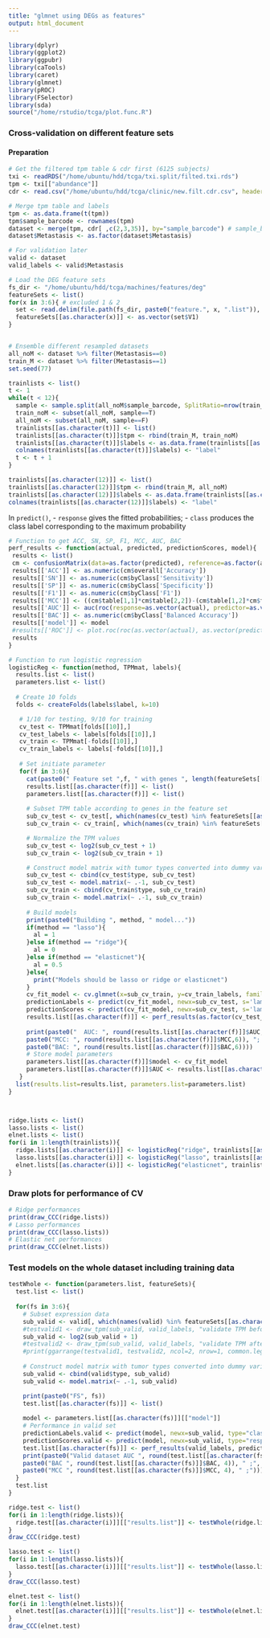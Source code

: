 ```yaml
---
title: "glmnet using DEGs as features"
output: html_document
---
```


```R
library(dplyr)
library(ggplot2)
library(ggpubr)
library(caTools)
library(caret)
library(glmnet)
library(pROC)
library(FSelector)
library(sda)
source("/home/rstudio/tcga/plot.func.R")
```

### Cross-validation on different feature sets

#### Preparation
```R
# Get the filtered tpm table & cdr first (6125 subjects)
txi <- readRDS("/home/ubuntu/hdd/tcga/txi.split/filted.txi.rds")
tpm <- txi[["abundance"]]
cdr <- read.csv("/home/ubuntu/hdd/tcga/clinic/new.filt.cdr.csv", header = T, row.names = 1)

# Merge tpm table and labels
tpm <- as.data.frame(t(tpm))
tpm$sample_barcode <- rownames(tpm)
dataset <- merge(tpm, cdr[ ,c(2,3,35)], by="sample_barcode") # sample_barcode & Metastasis columns in cdr
dataset$Metastasis <- as.factor(dataset$Metastasis)

# For validation later
valid <- dataset
valid_labels <- valid$Metastasis

# Load the DEG feature sets
fs_dir <- "/home/ubuntu/hdd/tcga/machines/features/deg"
featureSets <- list()
for(x in 3:6){ # excluded 1 & 2
  set <- read.delim(file.path(fs_dir, paste0("feature.", x, ".list")), header = F)
  featureSets[[as.character(x)]] <- as.vector(set$V1)
}


# Ensemble different resampled datasets
all_noM <- dataset %>% filter(Metastasis==0)
train_M <- dataset %>% filter(Metastasis==1)
set.seed(77)

trainlists <- list()
t <- 1
while(t < 12){
  sample <- sample.split(all_noM$sample_barcode, SplitRatio=nrow(train_M)/nrow(all_noM))
  train_noM <- subset(all_noM, sample==T)
  all_noM <- subset(all_noM, sample==F)
  trainlists[[as.character(t)]] <- list()
  trainlists[[as.character(t)]]$tpm <- rbind(train_M, train_noM)
  trainlists[[as.character(t)]]$labels <- as.data.frame(trainlists[[as.character(t)]]$tpm$Metastasis)
  colnames(trainlists[[as.character(t)]]$labels) <- "label"
  t <- t + 1
}

trainlists[[as.character(12)]] <- list()
trainlists[[as.character(12)]]$tpm <- rbind(train_M, all_noM)
trainlists[[as.character(12)]]$labels <- as.data.frame(trainlists[[as.character(12)]]$tpm$Metastasis)
colnames(trainlists[[as.character(12)]]$labels) <- "label"

```

In `predict()`, 
- `response` gives the fitted probabilities; 
- `class` produces the class label corresponding to the maximum probability

```R
# Function to get ACC, SN, SP, F1, MCC, AUC, BAC
perf_results <- function(actual, predicted, predictionScores, model){
 results <- list()
 cm <- confusionMatrix(data=as.factor(predicted), reference=as.factor(actual), positive="1")
 results[['ACC']] <- as.numeric(cm$overall['Accuracy'])
 results[['SN']] <- as.numeric(cm$byClass['Sensitivity'])
 results[['SP']] <- as.numeric(cm$byClass['Specificity'])
 results[['F1']] <- as.numeric(cm$byClass['F1'])
 results[['MCC']] <- ((cm$table[1,1]*cm$table[2,2])-(cm$table[1,2]*cm$table[2,1]))/(sqrt(cm$table[1,1]+cm$table[1,2])*sqrt(cm$table[1,1]+cm$table[2,1])*sqrt(cm$table[2,2]+cm$table[1,2])*sqrt(cm$table[2,2]+cm$table[2,1]))
 results[['AUC']] <- auc(roc(response=as.vector(actual), predictor=as.vector(predictionScores)))
 results[['BAC']] <- as.numeric(cm$byClass['Balanced Accuracy'])
 results[['model']] <- model
 #results[['ROC']] <- plot.roc(roc(as.vector(actual), as.vector(predictionScores)))
 results
}

# Function to run logistic regression
logisticReg <- function(method, TPMmat, labels){
  results.list <- list()
  parameters.list <- list()
  
  # Create 10 folds
  folds <- createFolds(labels$label, k=10)

   # 1/10 for testing, 9/10 for training
   cv_test <- TPMmat[folds[[10]],]
   cv_test_labels <- labels[folds[[10]],]
   cv_train <- TPMmat[-folds[[10]],]
   cv_train_labels <- labels[-folds[[10]],]
  
   # Set initiate parameter
   for(f in 3:6){
     cat(paste0(" Feature set ",f, " with genes ", length(featureSets[[as.character(f)]]), "\n"))
     results.list[[as.character(f)]] <- list()
     parameters.list[[as.character(f)]] <- list()
  
     # Subset TPM table according to genes in the feature set
     sub_cv_test <- cv_test[, which(names(cv_test) %in% featureSets[[as.character(f)]])]
     sub_cv_train <- cv_train[, which(names(cv_train) %in% featureSets[[as.character(f)]])]

     # Normalize the TPM values
     sub_cv_test <- log2(sub_cv_test + 1)
     sub_cv_train <- log2(sub_cv_train + 1)

     # Construct model matrix with tumor types converted into dummy variables
     sub_cv_test <- cbind(cv_test$type, sub_cv_test)
     sub_cv_test <- model.matrix(~ .-1, sub_cv_test)
     sub_cv_train <- cbind(cv_train$type, sub_cv_train)
     sub_cv_train <- model.matrix(~ .-1, sub_cv_train)
     
     # Build models
     print(paste0("Building ", method, " model..."))
     if(method == "lasso"){
       al = 1
     }else if(method == "ridge"){
       al = 0
     }else if(method == "elasticnet"){
       al = 0.5
     }else{
       print("Models should be lasso or ridge or elasticnet")
     }
     cv_fit_model <- cv.glmnet(x=sub_cv_train, y=cv_train_labels, family="binomial", alpha=al, nlambda=200, nfolds = 5)
     predictionLabels <- predict(cv_fit_model, newx=sub_cv_test, s='lambda.min', type="class")
     predictionScores <- predict(cv_fit_model, newx=sub_cv_test, s='lambda.min', type="response")
     results.list[[as.character(f)]] <- perf_results(as.factor(cv_test_labels), as.factor(predictionLabels), predictionScores, cv_fit_model)
     
     print(paste0("  AUC: ", round(results.list[[as.character(f)]]$AUC,6), "; ",
     paste0("MCC: ", round(results.list[[as.character(f)]]$MCC,6)), "; ",
     paste0("BAC: ", round(results.list[[as.character(f)]]$BAC,6))))
     # Store model parameters
     parameters.list[[as.character(f)]]$model <- cv_fit_model
     parameters.list[[as.character(f)]]$AUC <- results.list[[as.character(f)]]$AUC
   }
  list(results.list=results.list, parameters.list=parameters.list)
}



ridge.lists <- list()
lasso.lists <- list()
elnet.lists <- list()
for(i in 1:length(trainlists)){
  ridge.lists[[as.character(i)]] <- logisticReg("ridge", trainlists[[as.character(i)]]$tpm, trainlists[[as.character(i)]]$labels)
  lasso.lists[[as.character(i)]] <- logisticReg("lasso", trainlists[[as.character(i)]]$tpm, trainlists[[as.character(i)]]$labels)
  elnet.lists[[as.character(i)]] <- logisticReg("elasticnet", trainlists[[as.character(i)]]$tpm, trainlists[[as.character(i)]]$labels) 
}

```

### Draw plots for performance of CV
```R
# Ridge performances
print(draw_CCC(ridge.lists))
# Lasso performances
print(draw_CCC(lasso.lists))
# Elastic net performances
print(draw_CCC(elnet.lists))

```


### Test models on the whole dataset including training data
```R
testWhole <- function(parameters.list, featureSets){
  test.list <- list()
  
  for(fs in 3:6){
    # Subset expression data
    sub_valid <- valid[, which(names(valid) %in% featureSets[[as.character(fs)]])]
    #testvalid1 <- draw_tpm(sub_valid, valid_labels, "validate TPM before norm")
    sub_valid <- log2(sub_valid + 1)
    #testvalid2 <- draw_tpm(sub_valid, valid_labels, "validate TPM after norm")
    #print(ggarrange(testvalid1, testvalid2, ncol=2, nrow=1, common.legend = T, legend = "right"))
    
    # Construct model matrix with tumor types converted into dummy variables
    sub_valid <- cbind(valid$type, sub_valid)
    sub_valid <- model.matrix(~ .-1, sub_valid)

    print(paste0("FS", fs))
    test.list[[as.character(fs)]] <- list()
    
    model <- parameters.list[[as.character(fs)]][["model"]]
    # Performance in valid set
    predictionLabels.valid <- predict(model, newx=sub_valid, type="class")
    predictionScores.valid <- predict(model, newx=sub_valid, type="response")
    test.list[[as.character(fs)]] <- perf_results(valid_labels, predictionLabels.valid, predictionScores.valid, model)
    print(paste0("Valid dataset AUC ", round(test.list[[as.character(fs)]]$AUC, 4), " ;", 
    paste0("BAC ", round(test.list[[as.character(fs)]]$BAC, 4)), " ;",
    paste0("MCC ", round(test.list[[as.character(fs)]]$MCC, 4), " ;")))
  }
  test.list
}

ridge.test <- list()
for(i in 1:length(ridge.lists)){
  ridge.test[[as.character(i)]][["results.list"]] <- testWhole(ridge.lists[[as.character(i)]]$parameters.list, featureSets)
}
draw_CCC(ridge.test)

lasso.test <- list()
for(i in 1:length(lasso.lists)){
  lasso.test[[as.character(i)]][["results.list"]] <- testWhole(lasso.lists[[as.character(i)]]$parameters.list, featureSets)
}
draw_CCC(lasso.test)

elnet.test <- list()
for(i in 1:length(elnet.lists)){
  elnet.test[[as.character(i)]][["results.list"]] <- testWhole(elnet.lists[[as.character(i)]]$parameters.list, featureSets)
}
draw_CCC(elnet.test)
```



